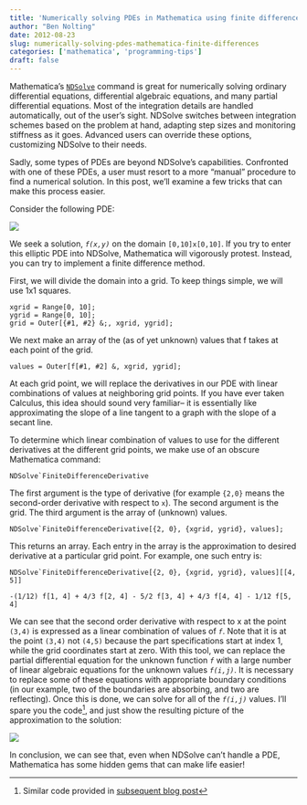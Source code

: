 ```yaml
---
title: 'Numerically solving PDEs in Mathematica using finite difference methods'
author: "Ben Nolting"
date: 2012-08-23
slug: numerically-solving-pdes-mathematica-finite-differences
categories: ['mathematica', 'programming-tips']
draft: false
---
```


Mathematica's [`NDSolve`](http://reference.wolfram.com/mathematica/ref/NDSolve.html) command is great for numerically solving ordinary differential equations, differential algebraic equations, and many partial differential equations. Most of the integration details are handled automatically, out of the user's sight. NDSolve switches between integration schemes based on the problem at hand, adapting step sizes and monitoring stiffness as it goes. Advanced users can override these options, customizing NDSolve to their needs. 

Sadly, some types of PDEs are beyond NDSolve's capabilities. Confronted with one of these PDEs, a user must resort to a more "manual" procedure to find a numerical solution. In this post, we'll examine a few tricks that can make this process easier. 

Consider the following PDE: 

![](/img/blogeq.jpg) 

We seek a solution, _`f(x,y)`_ on the domain `[0,10]x[0,10]`. If you try to enter this elliptic PDE into NDSolve, Mathematica will vigorously protest. Instead, you can try to implement a finite difference method. 

First, we will divide the domain into a grid. To keep things simple, we will use 1x1 squares.

```
xgrid = Range[0, 10];
ygrid = Range[0, 10];
grid = Outer[{#1, #2} &;, xgrid, ygrid];
```

We next make an array of the (as of yet unknown) values that f takes at each point of the grid.

```
values = Outer[f[#1, #2] &, xgrid, ygrid];
```

At each grid point, we will replace the derivatives in our PDE with linear combinations of values at neighboring grid points. If you have ever taken Calculus, this idea should sound very familiar-- it is essentially like approximating the slope of a line tangent to a graph with the slope of a secant line. 

To determine which linear combination of values to use for the different derivatives at the different grid points, we make use of an obscure Mathematica command:

```
NDSolve`FiniteDifferenceDerivative
``` 

The first argument is the type of derivative (for example `{2,0}` means the second-order derivative with respect to `x`). The second argument is the grid. The third argument is the array of (unknown) values.

```
NDSolve`FiniteDifferenceDerivative[{2, 0}, {xgrid, ygrid}, values];
```

This returns an array. Each entry in the array is the approximation to desired derivative at a particular grid point. For example, one such entry is:

```
NDSolve`FiniteDifferenceDerivative[{2, 0}, {xgrid, ygrid}, values][[4, 5]]
```
```
-(1/12) f[1, 4] + 4/3 f[2, 4] - 5/2 f[3, 4] + 4/3 f[4, 4] - 1/12 f[5, 4]
```

We can see that the second order derivative with respect to x at the point `(3,4)` is expressed as a linear combination of values of _`f`_. Note that it is at the point `(3,4)` not `(4,5)` because the part specifications start at index 1, while the grid coordinates start at zero. With this tool, we can replace the partial differential equation for the unknown function _`f`_ with a large number of linear algebraic equations for the unknown values _`f(i,j)`_. It is necessary to replace some of these equations with appropriate boundary conditions (in our example, two of the boundaries are absorbing, and two are reflecting). Once this is done, we can solve for all of the _`f(i,j)`_ values. I'll spare you the code^[Similar code provided in [subsequent blog post](/post/finite-difference-method-now-free-code/)], and just show the resulting picture of the approximation to the solution: 

![](/img/fdsurface.jpg) 

In conclusion, we can see that, even when NDSolve can't handle a PDE, Mathematica has some hidden gems that can make life easier!